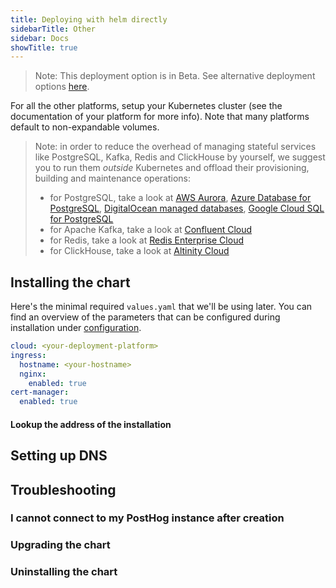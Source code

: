 ```yaml
---
title: Deploying with helm directly
sidebarTitle: Other
sidebar: Docs
showTitle: true
---
```



> Note: This deployment option is in Beta. See alternative deployment options [here](/docs/self-host#deployment-options).

For all the other platforms, setup your Kubernetes cluster (see the documentation of your platform for more info). Note that many platforms default to non-expandable volumes.

<ClusterRequirementsSnippet />

> Note: in order to reduce the overhead of managing stateful services like PostgreSQL, Kafka, Redis and ClickHouse by yourself, we suggest you to run them _outside_ Kubernetes and offload their provisioning, building and maintenance operations:
>
> * for PostgreSQL, take a look at [AWS Aurora](https://aws.amazon.com/rds/aurora/), [Azure Database for PostgreSQL](https://docs.microsoft.com/en-us/azure/postgresql), [DigitalOcean managed databases](https://www.digitalocean.com/products/managed-databases-postgresql/), [Google Cloud SQL for PostgreSQL](https://cloud.google.com/sql/docs/postgres)
> * for Apache Kafka, take a look at [Confluent Cloud](https://www.confluent.io/confluent-cloud/)
> * for Redis, take a look at [Redis Enterprise Cloud](https://redis.com/redis-enterprise-cloud/overview/)
> * for ClickHouse, take a look at [Altinity Cloud](https://altinity.com/cloud-database/)
>

## Installing the chart

Here's the minimal required `values.yaml` that we'll be using later. You can find an overview of the parameters that can be configured during installation under [configuration](/docs/self-host/deploy/configuration).
```yaml
cloud: <your-deployment-platform>
ingress:
  hostname: <your-hostname>
  nginx:
    enabled: true
cert-manager:
  enabled: true
```

<InstallingSnippet />

#### Lookup the address of the installation

<GetInstallationAddress />

## Setting up DNS

<SetupDNS />

## Troubleshooting

### I cannot connect to my PostHog instance after creation

<TryUnsecureSnippet />

### Upgrading the chart

<UpgradingSnippet />

### Uninstalling the chart

<UninstallingSnippet />
